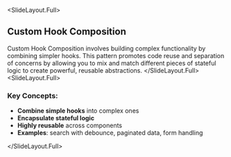 
<SlideLayout.Full>
## Custom Hook Composition

Custom Hook Composition involves building complex functionality by combining simpler hooks. This pattern promotes code reuse and separation of concerns by allowing you to mix and match different pieces of stateful logic to create powerful, reusable abstractions.
</SlideLayout.Full>
<SlideLayout.Full>
### Key Concepts:
- **Combine simple hooks** into complex ones
- **Encapsulate stateful logic**
- **Highly reusable** across components
- **Examples**: search with debounce, paginated data, form handling

</SlideLayout.Full>